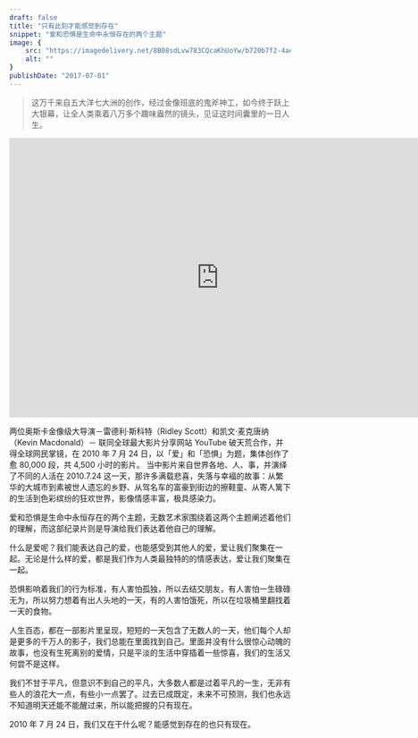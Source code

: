 ```yaml
---
draft: false
title: "只有此刻才能感觉到存在"
snippet: "爱和恐惧是生命中永恒存在的两个主题"
image: {
    src: "https://imagedelivery.net/8B08sdLvw783CQcaKhUoYw/b720b7f2-4aee-4ad2-b344-89a585c5e800/public",
    alt: ""
}
publishDate: "2017-07-01"
---
```


> 这万千来自五大洋七大洲的创作，经过金像班底的鬼斧神工，如今终于跃上大银幕，让全人类乘着八万多个趣味盎然的镜头，见证这时间囊里的一日人生。

<iframe width="750px" height="500px" src="https://www.youtube.com/embed/JaFVr_cJJIY" frameborder="0" allowfullscreen></iframe>

两位奥斯卡金像级大导演－雷德利·斯科特（Ridley Scott）和凯文·麦克唐纳（Kevin Macdonald）－ 联同全球最大影片分享网站 YouTube 破天荒合作，并得全球网民掌镜，在 2010 年 7 月 24 日，以「爱」和「恐惧」为题，集体创作了愈 80,000 段，共 4,500 小时的影片。
当中影片来自世界各地、人、事，并演绎了不同的人活在 2010.7.24 这一天，那许多满载悲喜，失落与幸褔的故事：从繁华的大城巿到素被世人遗忘的乡野、从驾名车的富豪到街边的擦鞋童、从寄人篱下的生活到色彩缤纷的狂欢世界，影像情感丰富，极具感染力。

爱和恐惧是生命中永恒存在的两个主题，无数艺术家围绕着这两个主题阐述着他们的理解，而这部纪录片则是导演给我们表达着他自己的理解。

什么是爱呢？我们能表达自己的爱，也能感受到其他人的爱，爱让我们聚集在一起。无论是什么样的爱，都是我们作为人类最独特的的情感表达，爱让我们聚集在一起。

恐惧影响着我们的行为标准，有人害怕孤独，所以去结交朋友，有人害怕一生碌碌无为，所以努力想着有出人头地的一天，有的人害怕饿死，所以在垃圾桶里翻找着一天的食物。

人生百态，都在一部影片里呈现，短短的一天包含了无数人的一天，他们每个人却是更多的千万人的影子，我们总能在里面找到自己。里面并没有什么很惊心动魄的故事，也没有生死离别的爱情，只是平淡的生活中穿插着一些惊喜，我们的生活又何尝不是这样。

我们不甘于平凡，但意识不到自己的平凡，大多数人都是过着平凡的一生，无非有些人的浪花大一点，有些小一点罢了。过去已成既定，未来不可预测，我们也永远不知道明天还能不能醒过来，所以能把握的只有现在。

2010 年 7 月 24 日，我们又在干什么呢？能感觉到存在的也只有现在。
